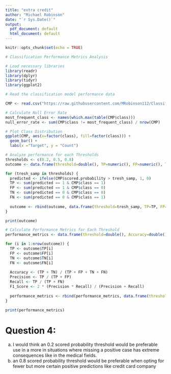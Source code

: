 ```yaml
---
title: "extra credit"
author: "Michael Robinson"
date: "`r Sys.Date()`"
output:
  pdf_document: default
  html_document: default
---
```


```r
knitr::opts_chunk$set(echo = TRUE)
```

```r
# Classification Performance Metrics Analysis

# Load necessary libraries
library(readr)
library(dplyr)
library(tidyr)
library(ggplot2)

# Read the classification model performance data

CMP <- read.csv("https://raw.githubusercontent.com/MRobinson112/Classification_Performance_Metrics_ec/main/classification_model_performance.csv", header = TRUE, stringsAsFactors = FALSE)

# Calculate Null Error Rate
most_frequent_class <- names(which.max(table(CMP$class))) 
null_error_rate <- sum(CMP$class != most_frequent_class) / nrow(CMP) 

# Plot Class Distribution
ggplot(CMP, aes(x=factor(class), fill=factor(class))) + 
  geom_bar() +
  labs(x ="Target", y = "Count")

# Analyze performance for each Thresholds
thresholds <- c(0.2, 0.5, 0.8)
outcome <- data.frame(threshold=double(), TP=numeric(), FP=numeric(), TN=numeric(), FN=numeric())

for (tresh_samp in thresholds) {
  predicted <- ifelse(CMP$scored.probability > tresh_samp, 1, 0)
  TP <- sum(predicted == 1 & CMP$class == 1)
  FP <- sum(predicted == 1 & CMP$class == 0)
  TN <- sum(predicted == 0 & CMP$class == 0)
  FN <- sum(predicted == 0 & CMP$class == 1)
  
  outcome <- rbind(outcome, data.frame(threshold=tresh_samp, TP=TP, FP=FP, TN=TN, FN=FN))
}

print(outcome)

# Calculate Performance Metrics for Each Threshold
performance_metrics <- data.frame(threshold=double(), Accuracy=double(), Precision=double(), Recall=double(), F1_Score=double())

for (i in 1:nrow(outcome)) {
  TP <- outcome$TP[i]
  FP <- outcome$FP[i]
  TN <- outcome$TN[i]
  FN <- outcome$FN[i]
  
  Accuracy <- (TP + TN) / (TP + FP + TN + FN)
  Precision <- TP / (TP + FP)
  Recall <- TP / (TP + FN)
  F1_Score <- 2 * (Precision * Recall) / (Precision + Recall)
  
  performance_metrics <- rbind(performance_metrics, data.frame(threshold=outcome$threshold[i], Accuracy=Accuracy, Precision=Precision, Recall=Recall, F1_Score=F1_Score))
}

print(performance_metrics)

```
# Question 4: 
(a) I would think an 0.2 scored probability threshold would be preferable use in a more in situations where missing a positive case has extreme consequences like in the medical fields.
(b) an 0.8 scored probability threshold would be preferable when opting for fewer but more certain positive predictions like credit card company

